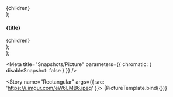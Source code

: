 
  <div
    style={{
      width: '5rem',
      height: '5rem',
      margin: '0.5rem',
      display: 'flex',
    }}
  >
    {children}
  </div>
);

  <section>
    <h4>{title}</h4>
    <div style={{ display: 'flex', gap: '10px' }}>{children}</div>
  </section>
);

  <div>
    <Container title="Contain">
      <PictureWrapper>
        <Picture {...props} />
      </PictureWrapper>
    </Container>
    <Container title="Cover">
      <PictureWrapper>
        <Picture cover {...props} />
      </PictureWrapper>
    </Container>
    <Container title="Alignment">
      <PictureWrapper>
        <Picture position="center" {...props} />
      </PictureWrapper>
    </Container>
  </div>
);

<Meta title="Snapshots/Picture" parameters={{ chromatic: { disableSnapshot: false } }} />

<Story name="Rectangular" args={{ src: 'https://i.imgur.com/eW6LMB6.jpeg' }}>
  {PictureTemplate.bind({})}
</Story>
